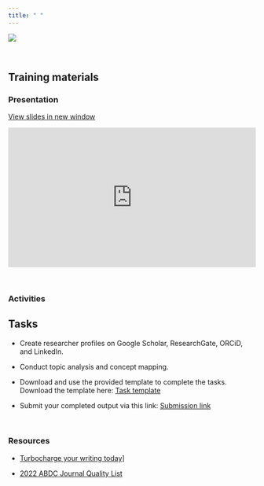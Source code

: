 ```yaml
---
title: " "
---
```


![](photos/lemuel-preciados.png)

<br>

## Training materials

### Presentation

<a href="https://docs.google.com/presentation/d/e/2PACX-1vQEStI9w5PXFn0s0aADcHAHcyv3vi8GKMEHNG1BLXIuykcXrvYQDFAaAi0oMg__uQ/embed?start=false&loop=false&delayms=60000" target="_blank" class="btn-slides">View slides in new window</a>

::: {.box style="padding-bottom:56.25%; position:relative; display:block; width: 100%"}
<iframe width="100%" height="100%" src="https://docs.google.com/presentation/d/e/2PACX-1vQEStI9w5PXFn0s0aADcHAHcyv3vi8GKMEHNG1BLXIuykcXrvYQDFAaAi0oMg__uQ/embed?start=false&loop=false&delayms=60000" frameborder="0" allowfullscreen style="position:absolute; top:0; left: 0">

</iframe>
:::

<br>

### Activities

::: {.callout-important}
## Tasks

- Create researcher profiles on Google Scholar, ResearchGate, ORCiD, and LinkedIn.

- Conduct topic analysis and concept mapping.

- Download and use the provided template to complete the tasks. Download the template here: <a href="https://docs.google.com/document/d/1guUlKjKb73bmHQ0U9CsiKGhvWfqA9wer/edit?usp=sharing&ouid=100209563543563577528&rtpof=true&sd=true" target="_blank">Task template</a>

- Submit your completed output via this link: <a href="https://forms.gle/XrzFtUohP876euvJ7" target="_blank">Submission link</a>

:::

<br>

### Resources

- <a href="https://drive.google.com/file/d/1orJ7vdYHwpK6shnby7Xqtjywrq7JKjxq/view?usp=sharing" target="_blank">Turbocharge your writing today]</a>

- <a href="https://docs.google.com/spreadsheets/d/1jExn8STSuAKqVXQOzksnkhhU2ala0F2W/edit?usp=sharing&ouid=100209563543563577528&rtpof=true&sd=true" target="_blank">2022 ABDC Journal Quality List</a>


